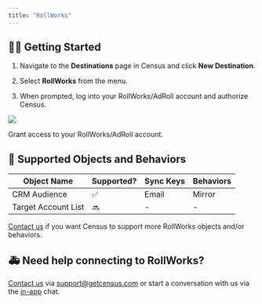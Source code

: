 ```yaml
---
title: "RollWorks"
---
```


## 🏃‍♀️ Getting Started

1. Navigate to the **Destinations** page in Census and click **New Destination**.

2. Select **RollWorks** from the menu.

3. When prompted, log into your RollWorks/AdRoll account and authorize Census.

![](/images/destinations/rollworks.png)

Grant access to your RollWorks/AdRoll account.

## 🔀 Supported Objects and Behaviors

| **Object Name**     | **Supported?** | **Sync Keys** | **Behaviors** |
| ------------------- | -------------- | ------------- | ------------- |
| CRM Audience        | ✅              | Email         | Mirror        |
| Target Account List | 🔜             | \-            | \-            |

[Contact us](mailto:support@getcensus.com) if you want Census to support more RollWorks objects and/or behaviors.

## 🚑 Need help connecting to RollWorks?

[Contact us](mailto:support@getcensus.com) via support@getcensus.com or start a conversation with us via the [in-app](https://app.getcensus.com) chat.